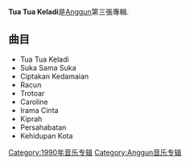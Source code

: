 {{Infobox Album
| Name        = Tua Tua Keladi
| Type        = 專輯
| Cover       =
| Artist      = [[Anggun_C._Sasmi|Anggun C. Sasmi]] 
| Released    = 1990
| Recorded    = 1990
| Genre       = [[流行|流行]]  [[搖滾|搖滾]]
| Length      = 
| Producer(s) = 
| Reviews     = 
| Last album  = [[Mimpi|Mimpi]]<br />(1990)
| This album  = '''Tua Tua Keladi'''<br />(1990)
| Next album  = [[Takut|Takut]]<br />(1990)
}}
'''Tua Tua Keladi'''是[[Anggun|Anggun]]第三張專輯.

== 曲目 ==
*Tua Tua Keladi
*Suka Sama Suka 
*Ciptakan Kedamaian 
*Racun 
*Trotoar 
*Caroline 
*Irama Cinta 
*Kiprah 
*Persahabatan 
*Kehidupan Kota

[[Category:1990年音乐专辑|Category:1990年音乐专辑]]
[[Category:Anggun音乐专辑|Category:Anggun音乐专辑]]